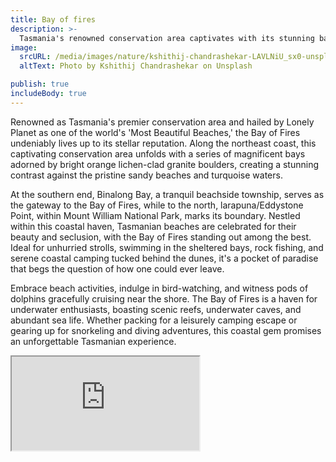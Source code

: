 ```yaml
---
title: Bay of fires
description: >-
  Tasmania's renowned conservation area captivates with its stunning bays, orange-laden granite boulders, and pristine sandy beaches.
image:
  srcURL: /media/images/nature/kshithij-chandrashekar-LAVLNiU_sx0-unsplash.jpg
  altText: Photo by Kshithij Chandrashekar on Unsplash

publish: true
includeBody: true
---
```


Renowned as Tasmania's premier conservation area and hailed by Lonely Planet as one of the world's 'Most Beautiful Beaches,' the Bay of Fires undeniably lives up to its stellar reputation. Along the northeast coast, this captivating conservation area unfolds with a series of magnificent bays adorned by bright orange lichen-clad granite boulders, creating a stunning contrast against the pristine sandy beaches and turquoise waters.

At the southern end, Binalong Bay, a tranquil beachside township, serves as the gateway to the Bay of Fires, while to the north, larapuna/Eddystone Point, within Mount William National Park, marks its boundary. Nestled within this coastal haven, Tasmanian beaches are celebrated for their beauty and seclusion, with the Bay of Fires standing out among the best. Ideal for unhurried strolls, swimming in the sheltered bays, rock fishing, and serene coastal camping tucked behind the dunes, it's a pocket of paradise that begs the question of how one could ever leave.

Embrace beach activities, indulge in bird-watching, and witness pods of dolphins gracefully cruising near the shore. The Bay of Fires is a haven for underwater enthusiasts, boasting scenic reefs, underwater caves, and abundant sea life. Whether packing for a leisurely camping escape or gearing up for snorkeling and diving adventures, this coastal gem promises an unforgettable Tasmanian experience.

<Iframe src="https://www.google.com/maps/embed?pb=!1m18!1m12!1m3!1d88051.0199657189!2d148.23006990202515!3d-41.135181404518164!2m3!1f0!2f0!3f0!3m2!1i1024!2i768!4f13.1!3m3!1m2!1s0xaa771af958ba055f%3A0xf03c94eb451dd50!2sBay%20of%20Fires%20Conservation%20Area!5e0!3m2!1sen!2sau!4v1704258718355!5m2!1sen!2sau" />

<Link
link={{
url: "https://parks.tas.gov.au/explore-our-parks/bay-of-fires-conservation-area",
description: "Learn More About The Park",
externalFlag: true
}}
/>
